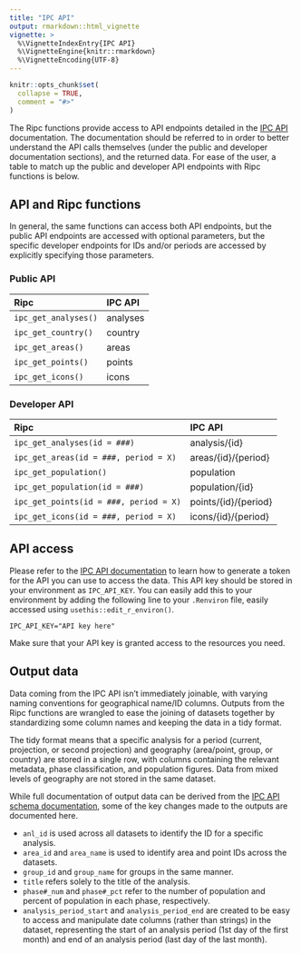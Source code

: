 ```yaml
---
title: "IPC API"
output: rmarkdown::html_vignette
vignette: >
  %\VignetteIndexEntry{IPC API}
  %\VignetteEngine{knitr::rmarkdown}
  %\VignetteEncoding{UTF-8}
---
```


```r
knitr::opts_chunk$set(
  collapse = TRUE,
  comment = "#>"
)
```

The Ripc functions provide access to API endpoints detailed in the [IPC
API](https://docs.api.ipcinfo.org) documentation. The documentation should be
referred to in order to better understand the API calls themselves (under the
public and developer documentation sections), and the returned data. For
ease of the user, a table to match up the public and developer API endpoints
with Ripc functions is below.

## API and Ripc functions

In general, the same functions can access both
API endpoints, but the public API endpoints are accessed with optional
parameters, but the specific developer endpoints for IDs and/or periods are
accessed by explicitly specifying those parameters.

### Public API

| Ripc                 | IPC API |
| :------------------- | :---------- |
| `ipc_get_analyses()` | analyses   |
| `ipc_get_country()`  | country    |
| `ipc_get_areas()`    | areas      |
| `ipc_get_points()`   | points     |
| `ipc_get_icons()`    | icons      |

### Developer API

| Ripc                                   | IPC API              |
| :------------------------------------- | :------------------- |
| `ipc_get_analyses(id = ###)`           | analysis/{id}        |
| `ipc_get_areas(id = ###, period = X)`  | areas/{id}/{period}  |
| `ipc_get_population()`                 | population           |
| `ipc_get_population(id = ###)`         | population/{id}      |
| `ipc_get_points(id = ###, period = X)` | points/{id}/{period} |
| `ipc_get_icons(id = ###, period = X)`  | icons/{id}/{period}  |

## API access

Please refer to the [IPC API documentation](https://docs.api.ipcinfo.org) to
learn how to generate a token for the API you can use to access the data.
This API key should be stored in your environment as `IPC_API_KEY`. You can
easily add this to your environment by adding the following line to
your `.Renviron` file, easily accessed using `usethis::edit_r_environ()`.

```
IPC_API_KEY="API key here"
```

Make sure that your API key is granted access to the resources you need.

## Output data

Data coming from the IPC API isn't immediately joinable, with varying naming
conventions for geographical name/ID columns. Outputs from the Ripc functions
are wrangled to ease the joining of datasets together by standardizing some
column names and keeping the data in a tidy format.

The tidy format means that
a specific analysis for a period (current, projection, or second projection) and
geography (area/point, group, or country) are stored in a single row, with
columns containing the relevant metadata, phase classification, and population
figures. Data from mixed levels of geography are not stored in the same dataset.

While full documentation of output data can be derived from the [IPC API schema
documentation](https://docs.api.ipcinfo.org), some of the key changes made to
the outputs are documented here.

* `anl_id` is used across all datasets to identify the ID for a specific
analysis.
* `area_id` and `area_name` is used to identify area and point IDs across the
datasets.
* `group_id` and `group_name` for groups in the same manner.
* `title` refers solely to the title of the analysis.
* `phase#_num` and `phase#_pct` refer to the number of population and percent
of population in each phase, respectively.
* `analysis_period_start` and `analysis_period_end` are created to be easy to
access and manipulate date columns (rather than strings) in the dataset,
representing the start of an analysis period (1st day of the first month) and
end of an analysis period (last day of the last month).


